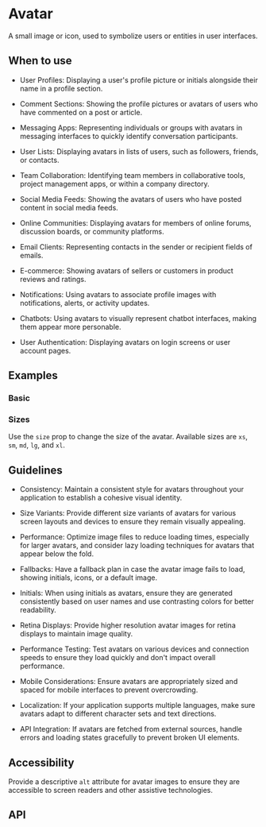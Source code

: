 
<Meta of={Avatar} />

# Avatar

A small image or icon, used to symbolize users or entities in user interfaces.

## When to use

- User Profiles: Displaying a user's profile picture or initials alongside their name in a profile section.

- Comment Sections: Showing the profile pictures or avatars of users who have commented on a post or article.

- Messaging Apps: Representing individuals or groups with avatars in messaging interfaces to quickly identify
conversation participants.

- User Lists: Displaying avatars in lists of users, such as followers, friends, or contacts.

- Team Collaboration: Identifying team members in collaborative tools, project management apps, or within a company
directory.

- Social Media Feeds: Showing the avatars of users who have posted content in social media feeds.

- Online Communities: Displaying avatars for members of online forums, discussion boards, or community platforms.

- Email Clients: Representing contacts in the sender or recipient fields of emails.

- E-commerce: Showing avatars of sellers or customers in product reviews and ratings.

- Notifications: Using avatars to associate profile images with notifications, alerts, or activity updates.

- Chatbots: Using avatars to visually represent chatbot interfaces, making them appear more personable.

- User Authentication: Displaying avatars on login screens or user account pages.

## Examples

### Basic

<Canvas of={Basic} />

### Sizes

Use the `size` prop to change the size of the avatar. Available sizes are `xs`, `sm`, `md`, `lg`, and `xl`.

<Canvas of={Sizes} />

## Guidelines

- Consistency: Maintain a consistent style for avatars throughout your application to establish a cohesive visual
identity.

- Size Variants: Provide different size variants of avatars for various screen layouts and devices to ensure they
remain visually appealing.

- Performance: Optimize image files to reduce loading times, especially for larger avatars, and consider lazy loading
techniques for avatars that appear below the fold.

- Fallbacks: Have a fallback plan in case the avatar image fails to load, showing initials, icons, or a default image.

- Initials: When using initials as avatars, ensure they are generated consistently based on user names and use
contrasting colors for better readability.

- Retina Displays: Provide higher resolution avatar images for retina displays to maintain image quality.

- Performance Testing: Test avatars on various devices and connection speeds to ensure they load quickly and don't
impact overall performance.

- Mobile Considerations: Ensure avatars are appropriately sized and spaced for mobile interfaces to prevent
overcrowding.

- Localization: If your application supports multiple languages, make sure avatars adapt to different character sets
and text directions.

- API Integration: If avatars are fetched from external sources, handle errors and loading states gracefully to prevent
broken UI elements.

## Accessibility

Provide a descriptive `alt` attribute for avatar images to ensure they are accessible to screen readers and other
assistive technologies.

## API

<ArgTypes />


